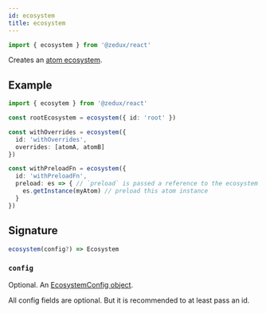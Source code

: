 ```yaml
---
id: ecosystem
title: ecosystem
---
```


```ts
import { ecosystem } from '@zedux/react'
```

Creates an [atom ecosystem](../classes/Ecosystem).

## Example

```ts
import { ecosytem } from '@zedux/react'

const rootEcosystem = ecosystem({ id: 'root' })

const withOverrides = ecosystem({
  id: 'withOverrides',
  overrides: [atomA, atomB]
})

const withPreloadFn = ecosystem({
  id: 'withPreloadFn',
  preload: es => { // `preload` is passed a reference to the ecosystem
    es.getInstance(myAtom) // preload this atom instance
  }
})
```

## Signature

```ts
ecosystem(config?) => Ecosystem
```

### `config`

Optional. An [EcosystemConfig object](../types/EcosystemConfig).

All config fields are optional. But it is recommended to at least pass an id.
